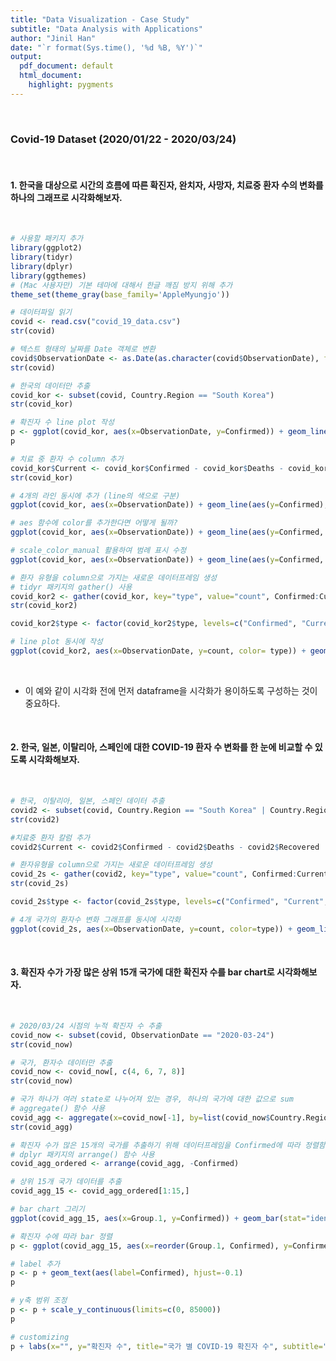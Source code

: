 ```yaml
---
title: "Data Visualization - Case Study"
subtitle: "Data Analysis with Applications"
author: "Jinil Han"
date: "`r format(Sys.time(), '%d %B, %Y')`"
output:
  pdf_document: default
  html_document: 
    highlight: pygments
---
```


<br/>

### Covid-19 Dataset (2020/01/22 - 2020/03/24)

<br/>

#### 1. 한국을 대상으로 시간의 흐름에 따른 확진자, 완치자, 사망자, 치료중 환자 수의 변화를 하나의 그래프로 시각화해보자.

<br/>

```r
# 사용할 패키지 추가
library(ggplot2)
library(tidyr)
library(dplyr)
library(ggthemes)
# (Mac 사용자만) 기본 테마에 대해서 한글 깨짐 방지 위해 추가 
theme_set(theme_gray(base_family='AppleMyungjo'))
```

```r
# 데이터파일 읽기
covid <- read.csv("covid_19_data.csv")
str(covid)

# 텍스트 형태의 날짜를 Date 객체로 변환
covid$ObservationDate <- as.Date(as.character(covid$ObservationDate), format = "%m/%d/%y")
str(covid)

# 한국의 데이터만 추출
covid_kor <- subset(covid, Country.Region == "South Korea")
str(covid_kor)

# 확진자 수 line plot 작성
p <- ggplot(covid_kor, aes(x=ObservationDate, y=Confirmed)) + geom_line(color="red") + scale_x_date(date_labels = "%m-%d") + labs(title = "COVID-19 확진 환자 수", x="", y="환자 수", caption = "Source: https://www.kaggle.com/sudalairajkumar/novel-corona-virus-2019-dataset") 
p

# 치료 중 환자 수 column 추가
covid_kor$Current <- covid_kor$Confirmed - covid_kor$Deaths - covid_kor$Recovered
str(covid_kor)

# 4개의 라인 동시에 추가 (line의 색으로 구분)
ggplot(covid_kor, aes(x=ObservationDate)) + geom_line(aes(y=Confirmed), color="red") + geom_line(aes(y=Current), color="black") + geom_line(aes(y=Recovered), color="green") + geom_line(aes(y=Deaths), color="blue") + scale_x_date(date_labels = "%m-%d") + labs(title = "COVID-19 환자 수 변화 그래프", x="", y="환자 수", caption = "Source: https://www.kaggle.com/sudalairajkumar/novel-corona-virus-2019-dataset")

# aes 함수에 color를 추가한다면 어떻게 될까?
ggplot(covid_kor, aes(x=ObservationDate)) + geom_line(aes(y=Confirmed, color="red")) + geom_line(aes(y=Current, color="black")) + geom_line(aes(y=Recovered, color="green")) + geom_line(aes(y=Deaths, color="blue")) + scale_x_date(date_labels = "%m-%d") + labs(title = "COVID-19 환자 수 변화 그래프", x="", y="환자 수", caption = "Source: https://www.kaggle.com/sudalairajkumar/novel-corona-virus-2019-dataset") 

# scale_color_manual 활용하여 범례 표시 수정
ggplot(covid_kor, aes(x=ObservationDate)) + geom_line(aes(y=Confirmed, color="con")) + geom_line(aes(y=Current, color="cur")) + geom_line(aes(y=Recovered, color="rec")) + geom_line(aes(y=Deaths, color="dea")) + scale_x_date(date_labels = "%m-%d") + labs(title = "COVID-19 환자 수 변화 그래프", x="", y="환자 수", caption = "Source: https://www.kaggle.com/sudalairajkumar/novel-corona-virus-2019-dataset", color="환자 분류") + scale_color_manual(breaks=c("con", "cur", "rec", "dea"),labels=c("확진", "치료중", "완치", "사망"), values=c("red", "black", "green", "blue"))

# 환자 유형을 column으로 가지는 새로운 데이터프레임 생성
# tidyr 패키지의 gather() 사용
covid_kor2 <- gather(covid_kor, key="type", value="count", Confirmed:Current)
str(covid_kor2)

covid_kor2$type <- factor(covid_kor2$type, levels=c("Confirmed", "Current", "Recovered", "Deaths"), labels=c("확진", "치료중","완치","사망"))

# line plot 동시에 작성
ggplot(covid_kor2, aes(x=ObservationDate, y=count, color= type)) + geom_line() + scale_x_date(date_labels = "%m-%d") + labs(title = "COVID-19 환자 수 변화 그래프", x="", y="환자 수", caption = "Source: https://www.kaggle.com/sudalairajkumar/novel-corona-virus-2019-dataset", color="환자 분류")
```

<br/>

* 이 예와 같이 시각화 전에 먼저 dataframe을 시각화가 용이하도록 구성하는 것이 중요하다. 

<br/>

#### 2. 한국, 일본, 이탈리아, 스페인에 대한 COVID-19 환자 수 변화를 한 눈에 비교할 수 있도록 시각화해보자.

<br/>


```r
# 한국, 이탈리아, 일본, 스페인 데이터 추출
covid2 <- subset(covid, Country.Region == "South Korea" | Country.Region == "Italy" | Country.Region == "Japan" | Country.Region == "Spain")
str(covid2)

#치료중 환자 칼럼 추가
covid2$Current <- covid2$Confirmed - covid2$Deaths - covid2$Recovered

# 환자유형을 column으로 가지는 새로운 데이터프레임 생성
covid_2s <- gather(covid2, key="type", value="count", Confirmed:Current)
str(covid_2s)

covid_2s$type <- factor(covid_2s$type, levels=c("Confirmed", "Current", "Recovered", "Deaths"), labels=c("확진", "치료중","완치","사망"))

# 4개 국가의 환자수 변화 그래프를 동시에 시각화
ggplot(covid_2s, aes(x=ObservationDate, y=count, color=type)) + geom_line() + scale_x_date(date_labels = "%m-%d") + labs(title = "COVID-19 환자 수 변화 그래프", x="", y="환자 수", caption = "Source: https://www.kaggle.com/sudalairajkumar/novel-corona-virus-2019-dataset", color="환자 분류") + facet_wrap(~Country.Region) + theme_excel_new() +  theme(text = element_text(family = "AppleMyungjo"))
```


<br/>

#### 3. 확진자 수가 가장 많은 상위 15개 국가에 대한 확진자 수를 bar chart로 시각화해보자.

<br/>


```r
# 2020/03/24 시점의 누적 확진자 수 추출
covid_now <- subset(covid, ObservationDate == "2020-03-24")
str(covid_now)

# 국가, 환자수 데이터만 추출
covid_now <- covid_now[, c(4, 6, 7, 8)]
str(covid_now)

# 국가 하나가 여러 state로 나누어져 있는 경우, 하나의 국가에 대한 값으로 sum
# aggregate() 함수 사용
covid_agg <- aggregate(x=covid_now[-1], by=list(covid_now$Country.Region), sum)
str(covid_agg)

# 확진자 수가 많은 15개의 국가를 추출하기 위해 데이터프레임을 Confirmed에 따라 정렬함
# dplyr 패키지의 arrange() 함수 사용
covid_agg_ordered <- arrange(covid_agg, -Confirmed)

# 상위 15개 국가 데이터를 추출
covid_agg_15 <- covid_agg_ordered[1:15,] 

# bar chart 그리기
ggplot(covid_agg_15, aes(x=Group.1, y=Confirmed)) + geom_bar(stat="identity") + coord_flip()

# 확진자 수에 따라 bar 정렬
p <- ggplot(covid_agg_15, aes(x=reorder(Group.1, Confirmed), y=Confirmed)) + geom_bar(stat="identity") + coord_flip()

# label 추가
p <- p + geom_text(aes(label=Confirmed), hjust=-0.1)
p

# y축 범위 조정
p <- p + scale_y_continuous(limits=c(0, 85000))
p

# customizing
p + labs(x="", y="확진자 수", title="국가 별 COVID-19 확진자 수", subtitle="2020년 3월 24일 기준", caption = "Source: https://www.kaggle.com/sudalairajkumar/novel-corona-virus-2019-dataset") + theme_fivethirtyeight() + theme(text = element_text(family = "AppleMyungjo"))

```
